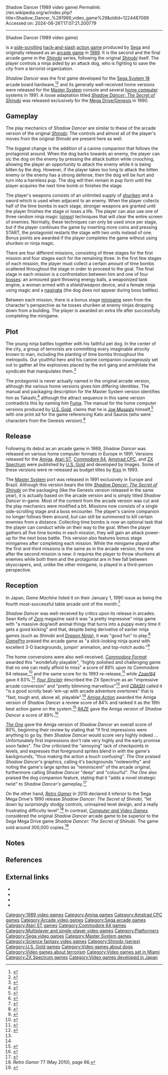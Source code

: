 Shadow Dancer (1989 video game)
Permalink: //en.wikipedia.org/w/index.php?title=Shadow_Dancer_%281989_video_game%29&oldid=1224487069
Accessed on: 2024-06-26T17:07:21.200779



------
Shadow Dancer (1989 video game)
{{about|the 1989 arcade game and its home ports|the 1990 Sega Mega Drive adaption|Shadow Dancer: The Secret of Shinobi}}
{{Infobox video game
|image = ShadowDancer Arcade01.jpg
|caption = Arcade flyer
|developer = [[Sega]]<br>Images <small>(computers)</small>
|publisher = {{vgrelease|WW|Sega|EU|[[U.S. Gold]] <small>(computers)</small>}}
|director = Motoshige Hokoyama<ref name=legendofjoep8>{{cite AV media notes| title = Legend of Joe Musashi: SHINOBI Music Collection| page = 8| type = booklet| publisher = Wave Master| id = WM-0626~9| location = Japan| first = Yosuke| last = Okunari| url = http://vgmdb.net/album/14143| access-date = 2010-01-21| archive-date = 2010-02-01| archive-url = https://web.archive.org/web/20100201134117/http://vgmdb.net/album/14143| url-status = live}}</ref>
|series = ''[[Shinobi (series)|Shinobi]]''
|genre = [[Hack-and-slash]]<ref>{{cite magazine |title=First Samurai |magazine=[[Computer and Video Games]] |date=15 November 1991 |issue=121 (December 1991) |pages=28–30 |url=https://archive.org/details/cvg-magazine-121/page/n27/mode/2up}}</ref> <br> [[Platform games|Platform]]
|modes = [[Single-player video game|Single-player]] or [[multiplayer video game|two-player]] <small>(alternating turns)</small>
|platforms = [[Arcade game|Arcade]], [[Amiga]], [[Atari ST]], [[Amstrad CPC]], [[Commodore 64]], [[Master System]], [[ZX Spectrum]]
|released = '''Arcade''' {{vgrelease|NA|May 1989<ref>{{cite book|last=Akagi|first=Masumi|url=https://archive.org/details/ArcadeGameList1971-2005/page/n132|title=Sega of America|work=アーケードTVゲームリスト 国内•海外編 (1971-2005)|edition=1st|publisher=Amusement News Agency|date=13 October 2006|page=131|isbn=978-4990251215|language=ja}}</ref>|JP|September 14, 1989<ref>{{cite web |title=Shadow Dancer (Registration Number PA0000620951) |url=https://cocatalog.loc.gov/ |website=[[United States Copyright Office]] |access-date=7 June 2021 |archive-date=31 May 2021 |archive-url=https://web.archive.org/web/20210531152425/https://cocatalog.loc.gov/ |url-status=live }}</ref>|WW|November 1989}}
|arcade system = [[Sega System 18]]
}}

{{nihongo foot|'''''Shadow Dancer'''''|シャドー・ダンサー|Shadō Dansā|lead=yes|group=lower-alpha}}{{efn|Somewhat like ''Shinobi'', ''Shadow Dancer'' has a [[kanji]] form of its name: {{nihongo|'''''Kage no Mai'''''|影の舞||lit. "Shadow Dance"}}. This particular phrase is used extensively throughout the game.}} is a [[side-scrolling]] [[hack-and-slash]] [[action game]] produced by [[Sega]] and originally released as an [[arcade game]] in [[1989 in video gaming|1989]]. It is the second and the final arcade game in the ''[[Shinobi (series)|Shinobi]]'' series, following the original ''[[Shinobi (1987 video game)|Shinobi]]'' itself. The player controls a ninja aided by an attack dog, who is fighting to save the city from a terrorist organization.

''Shadow Dancer'' was the first game developed for the [[Sega System 18]] arcade board hardware,<ref>{{cite web |title=Video Game Flyers: Shadow Dancer, Sega (Japan) |url=https://flyers.arcade-museum.com/?page=flyer&db=videodb&id=6344&image=1 |website=The Arcade Flyer Archive |access-date=19 September 2021 |archive-date=25 March 2019 |archive-url=https://web.archive.org/web/20190325033926/https://flyers.arcade-museum.com/?page=flyer&db=videodb&id=6344&image=1 |url-status=live }}</ref><ref>{{cite magazine |title=Leadership: Sega USA does it again with 'Line of Fire' and some hot kits |magazine=RePlay |date=January 1990 |volume=15 |issue=4 |pages=23–6 |url=https://archive.org/details/re-play-volume-14-issue-no.-4-january-1990-600DPI/RePlay%20-%20Volume%2014%2C%20Issue%20No.%204%20-%20January%201990/page/23}}</ref> and its generally well-received home versions were released for the [[Master System]] console and several [[home computer]] systems in 1991. A loose adaptation titled ''[[Shadow Dancer: The Secret of Shinobi]]'' was released exclusively for the [[Mega Drive/Genesis]] in 1990.

==Gameplay==
The play mechanics of ''Shadow Dancer'' are similar to these of the arcade version of the original ''[[Shinobi (1987 video game)|Shinobi]]''. The controls and almost all of the player's moves from the original ''Shinobi'' are present here as well.

The biggest change is the addition of a canine companion that follows the protagonist around. When the dog barks towards an enemy, the player can sic the dog on the enemy by pressing the attack button while crouching, allowing the player an opportunity to attack the enemy while it is being bitten by the dog. However, if the player takes too long to attack the bitten enemy or the enemy has a strong defense, then the dog will be hurt and turn into a harmless pup. The dog will then remain in pup form until the player acquires the next time bomb or finishes the stage.

The player's weapons consists of an unlimited supply of [[shuriken]] and a sword which is used when adjacent to an enemy. When the player collects half of the time bombs in each stage, stronger weapons are granted until the player finishes the stage or loses a life. The player can also use one of three random ninja magic (''[[ninpo]]'') techniques that will clear the entire screen of enemies. Normally, these techniques can only be used once per stage, but if the player continues the game by inserting more coins and pressing START, the protagonist restarts the stage with two units instead of one. Bonus points are awarded if the player completes the game without using shuriken or ninja magic.

There are four different missions, consisting of three stages for the first mission and four stages each for the remaining three. In the first few stages of each mission, the player must collect a certain amount of time bombs scattered throughout the stage in order to proceed to the goal. The final stage in each mission is a confrontation between him and one of four [[Boss (video gaming)|boss]]es: an armoured giant throwing energy balls, a weaponized tank engine, a woman armed with a shield/weapon device, and a female ninja using magic and a [[naginata]] (the dog does not appear during boss battles).

Between each mission, there is a bonus stage [[minigame]] seen from the character's perspective as he tosses shuriken at enemy ninjas dropping down from a building. The player is awarded an extra life after successfully completing the minigame.

==Plot==
The young ninja battles together with his faithful pet dog. In the center of the city, a group of terrorists are committing every imaginable atrocity known to man, including the planting of time bombs throughout the metropolis. Our youthful hero and his canine companion courageously set out to gather all the explosives placed by the evil gang and annihilate the syndicate that manipulates them.<ref>{{cite web|url=http://flyers.arcade-museum.com/?page=flyer&db=videodb&id=973&image=1|title=Shadow Dancer flyer|website=The Arcade Flyers Archive|access-date=2015-11-16|archive-date=2016-01-14|archive-url=https://web.archive.org/web/20160114183444/http://flyers.arcade-museum.com/?page=flyer&db=videodb&id=973&image=1|url-status=live}}</ref>

The protagonist is never actually named in the original arcade version, although the various home versions gives him differing identities. The manual and packaging description for the Master System version identifies him as Takashi,<ref name=smsmanual>{{cite web|url=http://www.smspower.org/Scans/ShadowDancer-SMS-EU|title=Shadow Dancer for the Master System packaging scan|website=SMS Power|access-date=2015-10-30|archive-date=2015-11-17|archive-url=https://web.archive.org/web/20151117033002/http://www.smspower.org/Scans/ShadowDancer-SMS-EU|url-status=live}}</ref> although the attract sequence in this same version contradicts this by naming him [[Fūma|Fuma]]. The manual for the home computer versions produced by [[U.S. Gold]], claims that he is [[Joe Musashi]] himself,<ref name=amigamanual>{{cite web|url=http://www.lemonamiga.com/games/docs.php?id=1425|title=Shadow Dancer manual transcript for the Amiga version|website=Lemon Amiga|access-date=2015-10-30|archive-date=2016-01-14|archive-url=https://web.archive.org/web/20160114183444/http://www.lemonamiga.com/games/docs.php?id=1425|url-status=live}}</ref> with one print ad for the game referencing Kato and Sauros (who were characters from the Genesis version).<ref name=amiga_ad>{{cite web|url=http://www.lemonamiga.com/games/advert.php?id=952|title=''Shadow Dancer'' magazine ad by U.S. Gold|website=Lemon Amiga|access-date=2016-08-02|archive-date=2018-09-22|archive-url=https://web.archive.org/web/20180922131617/http://www.lemonamiga.com/games/advert.php?id=952|url-status=live}}</ref>

==Release==
Following its debut as an arcade game in 1989, ''Shadow Dancer'' was released on various home computer formats in Europe in 1991. Versions released for the [[Amiga]], [[Atari ST]], [[Commodore 64]], [[Amstrad CPC]], and [[ZX Spectrum]] were published by [[U.S. Gold]] and developed by Images. Some of these versions were re-released as budget titles by [[Kixx (U.S. Gold)|Kixx]] in 1993.

The [[Master System]] port was released in 1991 exclusively in Europe and Brazil. Although this version bears the title ''[[Shadow Dancer: The Secret of Shinobi]]'' on the packaging (like the Genesis version released in the same year), it is actually based on the arcade version and is simply titled ''Shadow Dancer'' in-game. Most of the content from the arcade version was cut and the play mechanics were modified a bit. Missions now consists of a single side-scrolling stage and a boss encounter. The player's canine companion no longer follows them around, but can still be summoned to kill certain enemies from a distance. Collecting time bombs is now an optional task that the player can conduct while on their way to the goal. When the player gathers all five time bombs in each mission, they will gain an attack power-up for the next boss battle. This version also features bonus stage minigames after completing each mission. While the minigame played after the first and third missions is the same as in the arcade version, the one after the second mission is new: it requires the player to throw shurikens at enemies while both them and the protagonist are in free fall between skyscrapers, and, unlike the other minigame, is played in a third-person perspective.

==Reception==
{{Video game reviews
|AmAction = (Amiga) 84%<ref name="AA"/>
|CRASH=(Spectrum) 77%<ref name=cr>{{cite web |url=http://www.zxspectrumreviews.co.uk/review.aspx?gid=4967&rid=9164 |title=Sinclair ZX Spectrum Reviews |publisher=Zxspectrumreviews.co.uk |access-date=2015-05-04 |archive-date=2015-09-25 |archive-url=https://web.archive.org/web/20150925121033/http://www.zxspectrumreviews.co.uk/review.aspx?gid=4967&rid=9164 |url-status=live }}</ref>
|GamePro=(Arcade) Positive<ref name="GP"/>
|PO = (Master System) 84%<ref>''{{ill|Player One (magazine)|lt=Player One|fr|Player One|vertical-align=sup}}'', issue 16, pages 74-75</ref>
|Raze = (Amiga) 89%<ref name="Raze"/>
|YSinclair=(Spectrum) 85%<ref name=ys>{{cite web |url=http://www.ysrnry.co.uk/articles/shadowdancer.htm |title=Shadow Dancer |publisher=Ysrnry.co.uk |access-date=2015-05-04 |archive-date=2015-09-25 |archive-url=https://web.archive.org/web/20150925105959/http://www.ysrnry.co.uk/articles/shadowdancer.htm |url-status=live }}</ref>
|Zero=(Arcade) Positive<ref name="Zero"/>
|Z64 = (Amiga/C64) 83%<ref name="Zzap"/>
|rev1 = ''[[Commodore Format]]''
|rev1Score = (C64) 89%<ref name="CF"/>
|rev2 = ''[[The One (magazine)|The One]]''
|rev2Score = (Amiga) 80%<ref name=theone />
| award1Pub = ''Amstrad Action''
| award1 = Mastergame<ref>Game review, Amstrad Action magazine, [[Future Publishing]], issue 70, July 1991</ref>
}}

In Japan, ''Game Machine'' listed it on their January 1, 1990 issue as being the fourth most-successful table arcade unit of the month.<ref>{{cite magazine|title=Game Machine's Best Hit Games 25 - テーブル型TVゲーム機 (Table Videos)|magazine=[[:ja:ゲームマシン|Game Machine]]|issue=371|publisher=[[:ja:アミューズメント通信社|Amusement Press, Inc.]]|date=1 January 1990|page=29|lang=ja}}</ref>

''Shadow Dancer'' was well-received by critics upon its release in arcades. Sean Kelly of ''[[Zero (video game magazine)|Zero]]'' magazine said it was "a pretty impressive" ninja game with "a massive dog/wolf animal thingy that turns into a puppy every time it gets a good kicking" and that, despite being derivative of earlier ninja games (such as ''Shinobi'' and ''[[Dragon Ninja]]''), it was "good fun" to play.<ref name="Zero">{{cite magazine |last1=Kelly |first1=Sean |title=Arcade Expo: A.T.E.I. Show Special |magazine=[[Zero (video game magazine)|Zero]] |date=March 1990 |issue=5 |publisher=[[Dennis Publishing]] |pages=74–5 |url=https://archive.org/details/zero-magazine-05/page/n73/mode/2up?view=theater}}</ref> ''[[GamePro]]'' praised the arcade game as "a slick-looking ninja quest with excellent 3-D backgrounds, jumpin' animation, and top-notch audio."<ref name="GP">{{cite magazine |title=Hot at the Arcades |magazine=[[GamePro]] |date=July 1990 |issue=12 |page=30 |url=https://archive.org/details/GamePro_Issue_012_July_1990/page/n35}}</ref>

The home conversions were also well-received. ''[[Commodore Format]]'' awarded this "wondefully playable", "highly polished and challenging game that no one can really afford to miss" a score of 89% upon its Commodore 64 release,<ref name="CF">{{cite web|url=https://archive.org/stream/commodore-format-magazine-07/Commodore_Format_Issue_07_1991_04#page/n35/mode/2up |title=Commodore Format Magazine Issue 07 |access-date=2015-06-20}}</ref> and the same score for its 1993 re-release,<ref>{{cite web|url=https://archive.org/stream/commodore-format-magazine-33/Commodore_Format_Issue_33_1993_06#page/n57/mode/2up |title=Commodore Format Magazine Issue 33 |access-date=2015-06-20}}</ref> while ''[[Zzap!64]]'' gave it 83%.<ref name="Zzap">{{cite web |url=http://amr.abime.net/issue_1281_reviews |title=Zzap 73 (May 1991) Reviews - Amiga Magazine Rack |publisher=Amr.abime.net |access-date=2015-05-04 |archive-date=2015-06-21 |archive-url=https://web.archive.org/web/20150621023032/http://amr.abime.net/issue_1281_reviews |url-status=live }}</ref> ''[[Your Sinclair]]'' described the ZX Spectrum as an "impressive arcade conversion" and "pretty blimming marvellous"<ref name=cr/> and ''[[Crash (magazine)|CRASH]]'' called it "is a good scrolly beat-'em-up with arcade adventure overtones" that is "fast, tough and, above all, playable".<ref name=cr/> ''[[Amiga Action]]'' awarded the Amiga version of ''Shadow Dancer'' a review score of 84% and ranked it as the 19th best action game on the system.<ref name="AA">{{cite web |url=http://amr.abime.net/issue_94_reviews |title=Amiga Action 21 (June 1991) Reviews - Amiga Magazine Rack |publisher=Amr.abime.net |access-date=2015-05-04 |archive-date=2015-06-21 |archive-url=https://web.archive.org/web/20150621032147/http://amr.abime.net/issue_94_reviews |url-status=live }}</ref> ''[[Raze (magazine)|RAZE]]'' gave the Amiga version of ''Shadow Dancer'' a score of 89%.<ref name="Raze">{{cite web|url=https://archive.org/stream/RAZE_Issue_09_1991-07_Newsfield_Publishing_GB#page/n37/mode/1up |title=RAZE - Issue 09 (1991-07)(Newsfield Publishing)(GB) |date=July 1991 |access-date=2015-06-20}}</ref>

''[[The One (magazine)|The One]]'' gave the Amiga version of ''Shadow Dancer'' an overall score of 80%, beginning their review by stating that "if first impressions were anything to go by, then ''Shadow Dancer'' would score very highly indeed ... Unfortunately first impressions don't rate very highly and the early promise soon fades". ''The One'' criticised the "annoying" lack of checkpoints in levels, and expresses that foreground sprites blend in with the game's backgrounds, "thus making the action a touch confusing". ''The One'' praised ''Shadow Dancer's'' graphics, calling it's backgrounds "noteworthy" and noting the game's large sprites as "reminiscent" of the arcade original, furthermore calling ''Shadow Dancer'' "deep" and "colourful". ''The One'' also praised the dog companion feature, stating that it "adds a novel strategic twist" to ''Shadow Dancer's'' gameplay.<ref name=theone>{{cite magazine|title = Shadow Dancer Review|date = June 1991|url = https://archive.org/details/theone-magazine-33/page/n93|magazine = The One|publisher = emap Images|last = Watsham|first = Jools|issue = 33|pages = 86–87}}</ref>

On the other hand, ''[[Retro Gamer]]'' in 2010 declared it inferior to the Sega Mega Drive's 1990 release ''Shadow Dancer: The Secret of Shinobi'', "let down by surprisingly stodgy controls, uninspired level design, and a really frustrating difficulty level".<ref>''Retro Gamer'' 77 (May 2010), page 66.</ref> In contrast, ''[[Computer and Video Games]]'' considered the original ''Shadow Dancer'' arcade game to be superior to the Sega Mega Drive game ''Shadow Dancer: The Secret of Shinobi''. The game sold around 300,000 copies.<ref name="CVG">{{Cite web|url=https://segaretro.org/File:CVG_UK_111.pdf|title=File:CVG UK 111.pdf|date=October 22, 2021|website=Sega Retro|access-date=October 22, 2021|archive-date=April 13, 2016|archive-url=https://web.archive.org/web/20160413234525/http://segaretro.org/File:CVG_UK_111.pdf|url-status=live}}</ref>

==Notes==
{{Notelist}}

==References==
{{Reflist}}

==External links==
*{{KLOV game|9499}}
*{{moby game|id=/shadow-dancer}}
*{{WoS game|id=0004421}}
*{{abime|id=1887}}

{{Shinobi series}}
{{Authority control}}

[[Category:1989 video games]]
[[Category:Amiga games]]
[[Category:Amstrad CPC games]]
[[Category:Arcade video games]]
[[Category:Sega arcade games]]
[[Category:Atari ST games]]
[[Category:Commodore 64 games]]
[[Category:Multiplayer and single-player video games]]
[[Category:Platformers]]
[[Category:Sega video games]]
[[Category:Master System games]]
[[Category:Science fantasy video games]]
[[Category:Shinobi (series)]]
[[Category:U.S. Gold games]]
[[Category:Video games about dogs]]
[[Category:Video games about terrorism]]
[[Category:Video games set in Miami]]
[[Category:ZX Spectrum games]]
[[Category:Video games developed in Japan]]